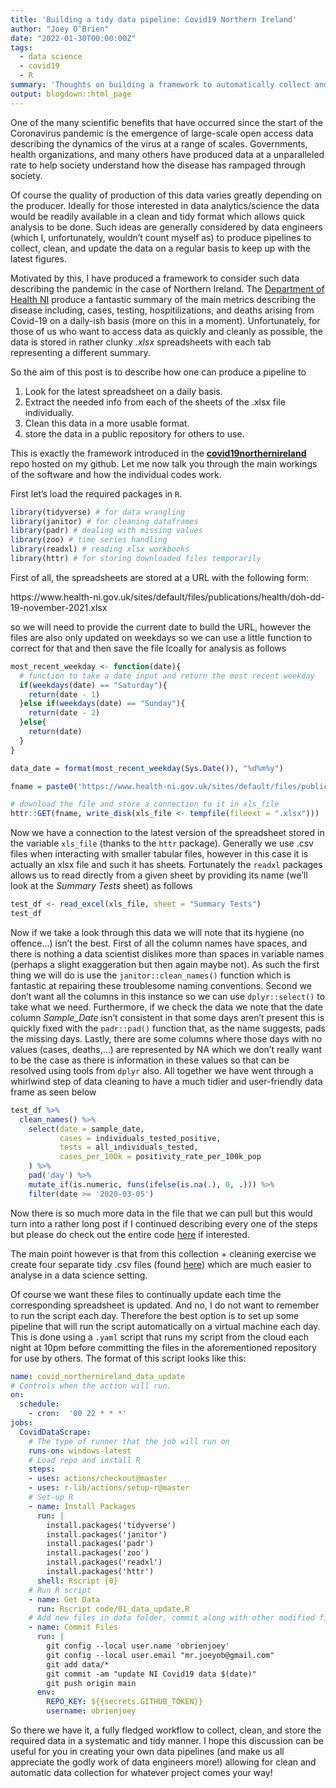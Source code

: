 ```yaml
---
title: 'Building a tidy data pipeline: Covid19 Northern Ireland'
author: "Joey O'Brien"
date: "2022-01-30T00:00:00Z"
tags:
  - data science
  - covid19
  - R
summary: 'Thoughts on building a framework to automatically collect and update data of the Covid 19 pandemic in Northern Ireland.'
output: blogdown::html_page
---
```


One of the many scientific benefits that have occurred since the start of the Coronavirus pandemic is the emergence of large-scale open access data describing the dynamics of the virus at a range of scales. Governments, health organizations, and many others have produced data at a unparalleled rate to help society understand how the disease has rampaged through society. 

Of course the quality of production of this data varies greatly depending on the producer. Ideally for those interested in data analytics/science the data would be readily available in a clean and tidy format which allows quick analysis to be done. Such ideas are generally considered by data engineers (which I, unfortunately, wouldn't count myself as) to produce pipelines to collect, clean, and update the data on a regular basis to keep up with the latest figures.

Motivated by this, I have produced a framework to consider such data describing the pandemic in the case of Northern Ireland. The [Department of Health NI](https://www.health-ni.gov.uk/publications/daily-dashboard-updates-covid-19-november-2021) produce a fantastic summary of the main metrics describing the disease including, cases, testing, hospitilizations, and deaths arising from Covid-19 on a daily-ish basis (more on this in a moment). Unfortunately, for those of us who want to access data as quickly and cleanly as possible, the data is stored in rather clunky _.xlsx_ spreadsheets with each tab representing a different summary.

So the aim of this post is to describe how one can produce a pipeline to

1. Look for the latest spreadsheet on a daily basis.
2. Extract the needed info from each of the sheets of the .xlsx file individually.
3. Clean this data in a more usable format.
4. store the data in a public repository for others to use.

This is exactly the framework introduced in the [**covid19northernireland**](https://github.com/obrienjoey/covid19northernireland) repo hosted on my github. Let me now talk you through the main workings of the software and how the individual codes work.

First let's load the required packages in `R`.

```r
library(tidyverse) # for data wrangling 
library(janitor) # for cleaning dataframes
library(padr) # dealing with missing values
library(zoo) # time series handling
library(readxl) # reading xlsx workbooks
library(httr) # for storing downloaded files temporarily
```

First of all, the spreadsheets are stored at a URL with the following form:

https://www.health-ni.gov.uk/sites/default/files/publications/health/doh-dd-19-november-2021.xlsx

so we will need to provide the current date to build the URL, however the files are also only updated on weekdays so we can use a little function to correct for that and then save the file lcoally for analysis as follows

```r
most_recent_weekday <- function(date){
  # function to take a date input and return the most recent weekday
  if(weekdays(date) == "Saturday"){
    return(date - 1)
  }else if(weekdays(date) == "Sunday"){
    return(date - 2)
  }else{
    return(date)
  }
}

data_date = format(most_recent_weekday(Sys.Date()), "%d%m%y")

fname = paste0('https://www.health-ni.gov.uk/sites/default/files/publications/health/doh-dd-', data_date,'.xlsx')

# download the file and store a connection to it in xls_file
httr::GET(fname, write_disk(xls_file <- tempfile(fileext = ".xlsx")))
```

Now we have a connection to the latest version of the spreadsheet stored in the variable `xls_file` (thanks to the `httr` package). Generally we use .csv files when interacting with smaller tabular files, however in this case it is actually an xlsx file and such it has sheets. Fortunately the `readxl` packages allows us to read directly from a given sheet by providing its name (we'll look at the _Summary Tests_ sheet) as follows

```r
test_df <- read_excel(xls_file, sheet = "Summary Tests") 
test_df
```

Now if we take a look through this data we will note that its hygiene (no offence...) isn't the best. First of all the column names have spaces, and there is nothing a data scientist dislikes more than spaces in variable names (perhaps a slight exaggeration but then again maybe not). As such the first thing we will do is use the `janitor::clean_names()` function which is fantastic at repairing these troublesome naming conventions. Second we don't want all the columns in this instance so we can use `dplyr::select()` to take what we need. Furthermore, if we check the data we note that the date column _Sample_Date_ isn't consistent in that some days aren't present this is quickly fixed with the `padr::pad()` function that, as the name suggests, pads the missing days. Lastly, there are some columns where those days with no values (cases, deaths,...) are represented by NA which we don't really want to be the case as there is information in these values so that can be resolved using tools from `dplyr` also. All together we have went through a whirlwind step of data cleaning to have a much tidier and user-friendly data frame as seen below

```r
test_df %>%
  clean_names() %>%
    select(date = sample_date,
           cases = individuals_tested_positive,
           tests = all_individuals_tested,
           cases_per_100k = positivity_rate_per_100k_pop
    ) %>%
    pad('day') %>%
    mutate_if(is.numeric, funs(ifelse(is.na(.), 0, .))) %>%
    filter(date >= '2020-03-05')
```

Now there is so much more data in the file that we can pull but this would turn into a rather long post if I continued describing every one of the steps but please do check out the entire code [here](https://github.com/obrienjoey/covid19northernireland/blob/main/code/00_source.R) if interested.

The main point however is that from this collection + cleaning exercise we create four separate tidy .csv files (found [here](https://github.com/obrienjoey/covid19northernireland/tree/main/data)) which are much easier to analyse in a data science setting.

Of course we want these files to continually update each time the corresponding spreadsheet is updated. And no, I do not want to remember to run the script each day. Therefore the best option is to set up some pipeline that will run the script automatically on a virtual machine each day. This is done using a `.yaml` script that runs my script from the cloud each night at 10pm before committing the files in the aforementioned repository for use by others. The format of this script looks like this:

```yaml
name: covid_northernireland_data_update
# Controls when the action will run.
on:
  schedule:
    - cron:  '00 22 * * *'
jobs: 
  CovidDataScrape:
    # The type of runner that the job will run on
    runs-on: windows-latest
    # Load repo and install R
    steps:
    - uses: actions/checkout@master
    - uses: r-lib/actions/setup-r@master
    # Set-up R
    - name: Install Packages
      run: |
        install.packages('tidyverse')
        install.packages('janitor')
        install.packages('padr')
        install.packages('zoo')
        install.packages('readxl')
        install.packages('httr')
      shell: Rscript {0}
    # Run R script
    - name: Get Data
      run: Rscript code/01_data_update.R      
    # Add new files in data folder, commit along with other modified files, push
    - name: Commit Files 
      run: |
        git config --local user.name 'obrienjoey'
        git config --local user.email "mr.joeyob@gmail.com"
        git add data/*
        git commit -am "update NI Covid19 data $(date)"
        git push origin main
      env:
        REPO_KEY: ${{secrets.GITHUB_TOKEN}}
        username: obrienjoey
```

So there we have it, a fully fledged workflow to collect, clean, and store the required data in a systematic and tidy manner. I hope this discussion can be useful for you in creating your own data pipelines (and make us all appreciate the godly work of data engineers more!) allowing for clean and automatic data collection for whatever project comes your way!
